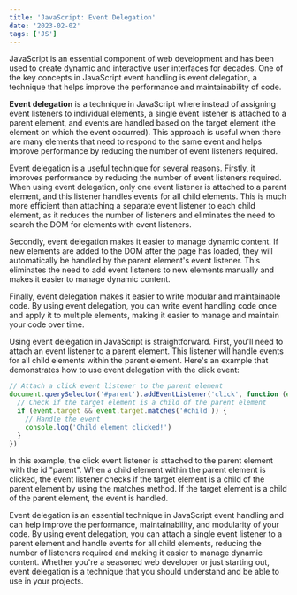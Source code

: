 ```yaml
---
title: 'JavaScript: Event Delegation'
date: '2023-02-02'
tags: ['JS']
---
```


JavaScript is an essential component of web development and has been used to create dynamic and interactive user interfaces for decades. One of the key concepts in JavaScript event handling is event delegation, a technique that helps improve the performance and maintainability of code.

**Event delegation** is a technique in JavaScript where instead of assigning event listeners to individual elements, a single event listener is attached to a parent element, and events are handled based on the target element (the element on which the event occurred). This approach is useful when there are many elements that need to respond to the same event and helps improve performance by reducing the number of event listeners required.

Event delegation is a useful technique for several reasons. Firstly, it improves performance by reducing the number of event listeners required. When using event delegation, only one event listener is attached to a parent element, and this listener handles events for all child elements. This is much more efficient than attaching a separate event listener to each child element, as it reduces the number of listeners and eliminates the need to search the DOM for elements with event listeners.

Secondly, event delegation makes it easier to manage dynamic content. If new elements are added to the DOM after the page has loaded, they will automatically be handled by the parent element's event listener. This eliminates the need to add event listeners to new elements manually and makes it easier to manage dynamic content.

Finally, event delegation makes it easier to write modular and maintainable code. By using event delegation, you can write event handling code once and apply it to multiple elements, making it easier to manage and maintain your code over time.

Using event delegation in JavaScript is straightforward. First, you'll need to attach an event listener to a parent element. This listener will handle events for all child elements within the parent element. Here's an example that demonstrates how to use event delegation with the click event:

```js
// Attach a click event listener to the parent element
document.querySelector('#parent').addEventListener('click', function (event) {
  // Check if the target element is a child of the parent element
  if (event.target && event.target.matches('#child')) {
    // Handle the event
    console.log('Child element clicked!')
  }
})
```

In this example, the click event listener is attached to the parent element with the id "parent". When a child element within the parent element is clicked, the event listener checks if the target element is a child of the parent element by using the matches method. If the target element is a child of the parent element, the event is handled.

Event delegation is an essential technique in JavaScript event handling and can help improve the performance, maintainability, and modularity of your code. By using event delegation, you can attach a single event listener to a parent element and handle events for all child elements, reducing the number of listeners required and making it easier to manage dynamic content. Whether you're a seasoned web developer or just starting out, event delegation is a technique that you should understand and be able to use in your projects.
